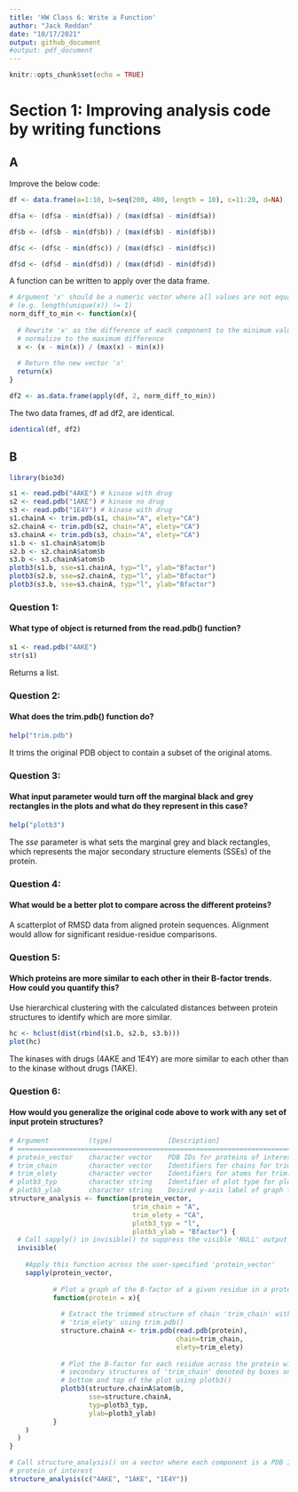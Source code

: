 ```yaml
---
title: 'HW Class 6: Write a Function'
author: "Jack Reddan"
date: "10/17/2021"
output: github_document
#output: pdf_document
---
```


```r
knitr::opts_chunk$set(echo = TRUE)
```

# Section 1: Improving analysis code by writing functions

## A
Improve the below code:
```r
df <- data.frame(a=1:10, b=seq(200, 400, length = 10), c=11:20, d=NA)

df$a <- (df$a - min(df$a)) / (max(df$a) - min(df$a))

df$b <- (df$b - min(df$b)) / (max(df$b) - min(df$b))

df$c <- (df$c - min(df$c)) / (max(df$c) - min(df$c))

df$d <- (df$d - min(df$d)) / (max(df$d) - min(df$d))
```

A function can be written to apply over the data frame.
```r
# Argument 'x' should be a numeric vector where all values are not equal
# (e.g. length(unique(x)) != 1)
norm_diff_to_min <- function(x){
  
  # Rewrite 'x' as the difference of each component to the minimum value, and
  # normalize to the maximum difference
  x <- (x - min(x)) / (max(x) - min(x))
  
  # Return the new vector 'x'
  return(x)
}

df2 <- as.data.frame(apply(df, 2, norm_diff_to_min))
```

The two data frames, df ad df2, are identical.
```r
identical(df, df2)
```

## B

```r
library(bio3d)
```

```r
s1 <- read.pdb("4AKE") # kinase with drug
s2 <- read.pdb("1AKE") # kinase no drug
s3 <- read.pdb("1E4Y") # kinase with drug
s1.chainA <- trim.pdb(s1, chain="A", elety="CA")
s2.chainA <- trim.pdb(s2, chain="A", elety="CA")
s3.chainA <- trim.pdb(s3, chain="A", elety="CA")
s1.b <- s1.chainA$atom$b
s2.b <- s2.chainA$atom$b
s3.b <- s3.chainA$atom$b
plotb3(s1.b, sse=s1.chainA, typ="l", ylab="Bfactor")
plotb3(s2.b, sse=s2.chainA, typ="l", ylab="Bfactor")
plotb3(s3.b, sse=s3.chainA, typ="l", ylab="Bfactor")
```

### Question 1:
#### What type of object is returned from the read.pdb() function? 

```r
s1 <- read.pdb("4AKE")
str(s1)
```

Returns a list.

### Question 2:
#### What does the trim.pdb() function do?

```r
help("trim.pdb")
```

It trims the original PDB object to contain a subset of the original atoms.

### Question 3:
#### What input parameter would turn off the marginal black and grey rectangles in the plots and what do they represent in this case?

```r
help("plotb3")
```

The *sse* parameter is what sets the marginal grey and black rectangles,
which represents the major secondary structure elements (SSEs) of the protein.

### Question 4:
#### What would be a better plot to compare across the different proteins? 
A scatterplot of RMSD data from aligned protein sequences.
Alignment would allow for significant residue-residue comparisons.

### Question 5:
#### Which proteins are more similar to each other in their B-factor trends. How could you quantify this?
Use hierarchical clustering with the calculated distances between protein structures to identify which are more similar.

```r
hc <- hclust(dist(rbind(s1.b, s2.b, s3.b)))
plot(hc)
```
  
The kinases with drugs (4AKE and 1E4Y) are more similar to each other than to the kinase without drugs (1AKE).

### Question 6:
#### How would you generalize the original code above to work with any set of input protein structures?

```r
# Argument          (type)              [Description]
# ==============================================================================
# protein_vector    character vector    PDB IDs for proteins of interest
# trim_chain        character vector    Identifiers for chains for trim.pdb
# trim_elety        character vector    Identifiers for atoms for trim.pdb
# plotb3_typ        character string    Identifier of plot type for plotb3
# plotb3_ylab       character string    Desired y-axis label of graph for plotb3
structure_analysis <- function(protein_vector,
                               trim_chain = "A", 
                               trim_elety = "CA", 
                               plotb3_typ = "l", 
                               plotb3_ylab = "Bfactor") {
  # Call sapply() in invisible() to suppress the visible 'NULL' output
  invisible(
    
    #Apply this function across the user-specified 'protein_vector'
    sapply(protein_vector, 
           
           # Plot a graph of the B-factor of a given residue in a protein
           function(protein = x){
             
             # Extract the trimmed structure of chain 'trim_chain' with atoms
             # 'trim_elety' using trim.pdb()
             structure.chainA <- trim.pdb(read.pdb(protein), 
                                          chain=trim_chain, 
                                          elety=trim_elety)
             
             # Plot the B-factor for each residue across the protein with
             # secondary structures of 'trim_chain' denoted by boxes on the 
             # bottom and top of the plot using plotb3()
             plotb3(structure.chainA$atom$b, 
                    sse=structure.chainA, 
                    typ=plotb3_typ, 
                    ylab=plotb3_ylab)
           }
    )
  )
}

# Call structure_analysis() on a vector where each component is a PDB ID of a 
# protein of interest
structure_analysis(c("4AKE", "1AKE", "1E4Y"))
```

